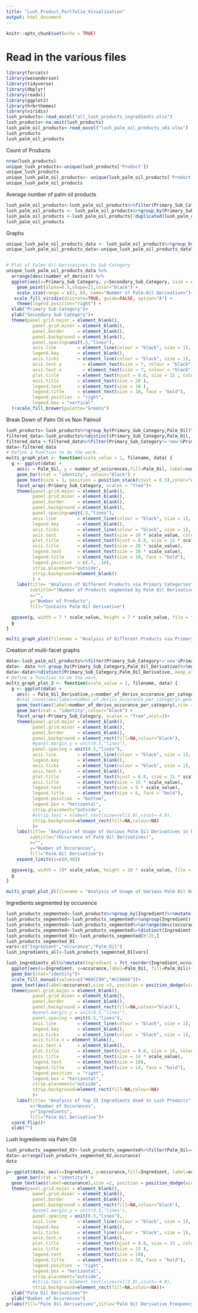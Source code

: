 ```yaml
---
title: "Lush_Product_Portfolio_Visualization"
output: html_document
---
```


```r
knitr::opts_chunk$set(echo = TRUE)
```
# Read in the various files
```r
library(forcats)
library(wesanderson)
library(tidyverse)
library(dbplyr)
library(readxl)
library(ggplot2)
library(hrbrthemes)
library(viridis)
lush_products<-read_excel("all_lush_products_ingredients.xlsx")
lush_products<-na.omit(lush_products)
lush_palm_oil_products<-read_excel("lush_palm_oil_products_v01.xlsx")
lush_products
lush_palm_oil_products
```
Count of Products
```r
nrow(lush_products)
unique_lush_products<-unique(lush_products['Product'])
unique_lush_products
unique_lush_palm_oil_products<- unique(lush_palm_oil_products['Product'])
unique_lush_palm_oil_products
```
Average number of palm oil products
```r
lush_palm_oil_products<-lush_palm_oil_products%>%filter(Primary_Sub_Category!='new'&Primary_Sub_Category!='gifts'&Primary_Sub_Category!='tramp'&Primary_Sub_Category!='discover')
lush_palm_oil_products <- lush_palm_oil_products%>%group_by(Primary_Sub_Category,Product)%>% mutate(number_of_derivs =n_distinct(Palm_Oil_Derivative))
lush_palm_oil_products <-lush_palm_oil_products[!duplicated(lush_palm_oil_products$Product),]
lush_palm_oil_products
```
Graphs
```r
unique_lush_palm_oil_products_data <- lush_palm_oil_products%>%group_by(Primary_Sub_Category,Secondary_Sub_Category)%>%mutate(average_number_of_derives = mean(number_of_derivs))
unique_lush_palm_oil_products_data<-unique_lush_palm_oil_products_data%>%distinct(Primary_Sub_Category,Secondary_Sub_Category,.keep_all = TRUE)


# Plot of Palmn Oil Derivatives to Sub Category
unique_lush_palm_oil_products_data %>%
  arrange(desc(number_of_derivs)) %>%
  ggplot(aes(x=Primary_Sub_Category, y=Secondary_Sub_Category, size = average_number_of_derives,fill=Palm_Oil_Derivative)) +
    geom_point(alpha=0.5,shape=21,color="black") +
    scale_size(range = c(2, 8), name="Number of Palm-Oil Derivatives")+
   scale_fill_viridis(discrete=TRUE, guide=FALSE, option="A") +
    theme(legend.position="right") +
  xlab("Primary Sub Category")+
  ylab("Secondary Sub Category")+
  theme(panel.grid.major = element_blank(), 
          panel.grid.minor = element_blank(),
          panel.border     = element_blank(),
          panel.background = element_blank(),
          panel.spacing=unit(.5,"lines"),
          axis.line        = element_line(colour = "black", size = 1),
          legend.key       = element_blank(),
          axis.ticks       = element_line(colour = "black", size = 1),
          axis.text.y        = element_text(size = 7, colour = "black"),
          axis.text.x        = element_text(size = 7, colour = "black"),
          plot.title       = element_text(hjust = 0.0, size = 15 , colour = "black", face="bold"),
          axis.title       = element_text(size = 20 ),
          legend.text      = element_text(size = 10 ),
          legend.title     = element_text(size = 10, face = "bold"),
          legend.position  = "right",
          legend.box = "vertical"
  )+scale_fill_brewer(palette="Greens")
```
Break Down of Palm Oil vs Non Palmoil
```r
lush_products<-lush_products%>%group_by(Primary_Sub_Category,Palm_Oil)%>%mutate(number_of_occurences=n_distinct(Product))
filtered_data<-lush_products%>%distinct(Primary_Sub_Category,Palm_Oil,.keep_all = TRUE)
filtered_data <-filtered_data%>%filter(Primary_Sub_Category!='new'&Primary_Sub_Category!='gifts'&&Primary_Sub_Category!='tramp'&Primary_Sub_Category!='discover')
data<-filtered_data
# Define a function to do the work.
multi_graph_plot <- function(scale_value = 1, filename, data) {
  g <- ggplot(data) +
    aes(x = Palm_Oil, y = number_of_occurences,fill=Palm_Oil, label=number_of_occurences) + 
    geom_bar(stat = "identity", colour="black") +
    geom_text(size = 3, position = position_stack(vjust = 0.5),color="white") +
    facet_wrap(~Primary_Sub_Category, scales = "free")+
    theme(panel.grid.major = element_blank(), 
          panel.grid.minor = element_blank(),
          panel.border     = element_blank(),
          panel.background = element_blank(),
          panel.spacing=unit(.5,"lines"),
          axis.line        = element_line(colour = "black", size = 1),
          legend.key       = element_blank(),
          axis.ticks       = element_line(colour = "black", size = 1),
          axis.text        = element_text(size = 10 * scale_value, colour = "black"),
          plot.title       = element_text(hjust = 0.0, size = 15 * scale_value, colour = "black", face="bold"),
          axis.title       = element_text(size = 20 * scale_value),
          legend.text      = element_text(size = 10 * scale_value),
          legend.title     = element_text(size = 10, face = "bold"),
          legend.position  = c(.7, .10),
          strip.placement="outside",
          strip.background=element_blank()
          ) + 
    labs(title= "Analysis of Different Products via Primary Categories",
         subtitle="(Number of Products segmented by Palm Oil Derivatives)",
         x="",
         y="Number of Products",
         fill="Contains Palm Oil Derivative")

  ggsave(g, width = 7 * scale_value, height = 7 * scale_value, file = filename)
  g
}

multi_graph_plot(filename = "Analysis of Different Products via Primary Categories.pdf",data=data)

```
Creation of multi-facet graphs
```r
data<-lush_palm_oil_products%>%filter(Primary_Sub_Category!='new'&Primary_Sub_Category!='gifts'&&Primary_Sub_Category!='tramp'&Primary_Sub_Category!='discover')
data<- data %>% group_by(Primary_Sub_Category,Palm_Oil_Derivative)%>%mutate(number_of_derivs_occurance_per_category=n_distinct(Product)) 
data<-data%>%distinct(Primary_Sub_Category,Palm_Oil_Derivative,.keep_all=TRUE)
# Define a function to do the work.
multi_graph_plot_2 <- function(scale_value = 1, filename, data) {
  g <- ggplot(data) +
    aes(x = Palm_Oil_Derivative,y=number_of_derivs_occurance_per_category, fill=Palm_Oil_Derivative,label=number_of_derivs_occurance_per_category) + 
    #stat_count(aes(label=number_of_derivs_occurance_per_category),geom="text")+
    geom_text(aes(label=number_of_derivs_occurance_per_category),size =2, position = position_dodge(width=0.9),vjust=-0.25,color="black") +
    geom_bar(stat = "identity",colour="black") +
    facet_wrap(~Primary_Sub_Category, scales = "free",ncol=3)+
    theme(panel.grid.major = element_blank(), 
          panel.grid.minor = element_blank(),
          panel.border     = element_blank(),
          panel.background = element_rect(fill=NA,colour="black"),
          #panel.margin.y = unit(0.5,"lines"),
          panel.spacing = unit(0.5,"lines"),
          axis.line        = element_line(colour = "black", size = 1),
          legend.key       = element_blank(),
          axis.ticks       = element_line(colour = "black", size = 1),
          axis.text.x      = element_blank(),
          plot.title       = element_text(hjust = 0.0, size = 15 * scale_value, colour = "black", face="bold"),
          axis.title       = element_text(size = 15 * scale_value),
          legend.text      = element_text(size = 6 * scale_value),
          legend.title     = element_text(size = 6, face = "bold"),
          legend.position  = "bottom",
          legend.box = "horizontal",
          strip.placement="outside",
          #strip.text = element_text(size=rel(2.0),vjust=-4.0),
          strip.background=element_rect(fill=NA,colour=NA)
          )+
    labs(title= "Analysis of Usage of Various Palm Oil Derivatives in Products",
         subtitle="(Occurance of Palm Oil Derivatives)",
         x="",
         y="Number of Occurances",
         fill="Palm Oil Derivative")+
    expand_limits(y=c(0,40))

  ggsave(g, width = 10* scale_value, height = 10 * scale_value, file = filename)
  g
}

multi_graph_plot_2(filename = "Analysis of Usage of Various Palm Oil Derivatives in Products.pdf",data=data)

```
Ingredients segmented by occurence
```r
lush_products_segmented<-lush_products%>%group_by(Ingredient)%>%mutate(occurance=n_distinct(Product))
lush_products_segmented<-lush_products_segmented%>%ungroup(Ingredient)
lush_products_segmented<-lush_products_segmented%>%arrange(desc(occurance))
lush_products_segmented<-lush_products_segmented%>%distinct(Ingredient,.keep_all=TRUE)
lush_products_segmented_01<-lush_products_segmented[0:25,]
lush_products_segmented_01
vars<-c("Ingredient","occurance","Palm_Oil")
lush_ingredients_all<-lush_products_segmented_01[vars]

lush_ingredients_all%>%mutate(Ingredient = fct_reorder(Ingredient,occurance))%>%
  ggplot(aes(x=Ingredient, y=occurance,label=Palm_Oil, fill=Palm_Oil))+
  geom_bar(stat="identity")+
  scale_fill_manual(values=c("#66CC99","#CC6666"))+
  geom_text(aes(label=occurance),size =3, position = position_dodge(width=0),vjust=0.25,color="black")+
  theme(panel.grid.major = element_blank(), 
          panel.grid.minor = element_blank(),
          panel.border     = element_blank(),
          panel.background = element_rect(fill=NA,colour="black"),
          #panel.margin.y = unit(0.5,"lines"),
          panel.spacing = unit(0.5,"lines"),
          axis.line        = element_line(colour = "black", size = 1),
          legend.key       = element_blank(),
          axis.ticks       = element_line(colour = "black", size = 1),
          axis.title.x = element_blank(),
          axis.text.x      = element_blank(),
          plot.title       = element_text(hjust = 0.0, size = 14, colour = "black", face="bold"),
          axis.title       = element_text(size = 14 * scale_value),
          legend.text      = element_text(size = 10),
          legend.title     = element_text(size = 14, face = "bold"),
          legend.position  = "right",
          legend.box = "horizontal",
          strip.placement="outside",
          strip.background=element_rect(fill=NA,colour=NA)
          )+
    labs(title= "Analysis of Top 25 Ingredients Used in Lush Products",
         x="Number of Occurances",
         y="Ingredients",
         fill="Palm Oil Derivative")+
  coord_flip()+
  xlab("")
```
Lush Ingredients via Palm Oil
```r
lush_products_segmented_02<-lush_products_segmented%>%filter(Palm_Oil=='yes')
data<-arrange(lush_products_segmented_02,occurance)
data

p<-ggplot(data, aes(x=Ingredient, y=occurance,fill=Ingredient, label=occurance)) + 
    geom_bar(stat = "identity") +
  geom_text(aes(label=occurance),size =2, position = position_dodge(width=0.9),vjust=-0.25,color="black")+
  theme(panel.grid.major = element_blank(), 
          panel.grid.minor = element_blank(),
          panel.border     = element_blank(),
          panel.background = element_rect(fill=NA,colour="black"),
          #panel.margin.y = unit(0.5,"lines"),
          panel.spacing = unit(0.5,"lines"),
          axis.line        = element_line(colour = "black", size = 1),
          legend.key       = element_blank(),
          axis.ticks       = element_line(colour = "black", size = 1),
          axis.text.x      = element_blank(),
          plot.title       = element_text(hjust = 0.0, size = 15 , colour = "black", face="bold"),
          axis.title       = element_text(size = 15 ),
          legend.text      = element_text(size = 10),
          legend.title     = element_text(size = 10, face = "bold"),
          legend.position  = "right",
          legend.box = "horizontal",
          strip.placement="outside",
          #strip.text = element_text(size=rel(2.0),vjust=-4.0),
          strip.background=element_rect(fill=NA,colour=NA))+
  xlab("Palm Oil Derivatives")+
  ylab("Number of Occurences")
p+labs(fill="Palm Oil Derivatives",title="Palm Oil Derivative Frequency")

```


